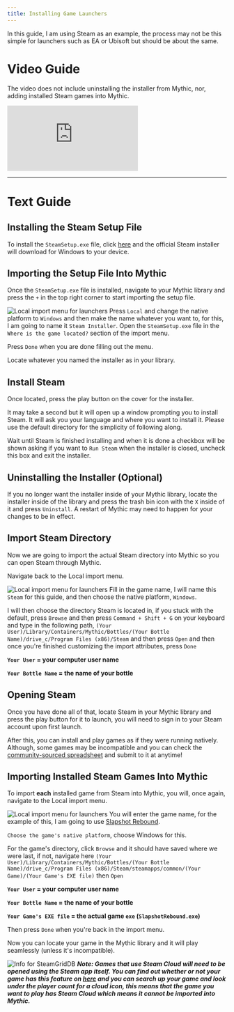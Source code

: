 ```yaml
---
title: Installing Game Launchers
---
```



In this guide, I am using Steam as an example, the process may not be this simple for launchers such as EA or Ubisoft but should be about the same.

# Video Guide

The video does not include uninstalling the installer from Mythic, nor, adding installed Steam games into Mythic.

<div
  style={{
    position: "relative",
    paddingBottom: "56.25%",
    height: "0",
    overflow: "hidden",
    maxWidth: "100%",
    height: "auto",
  }}
>
  <iframe
    style={{
      position: "absolute",
      top: "0",
      left: "0",
      width: "100%",
      height: "100%",
    }}
    src="https://www.youtube.com/embed/XdX315djRps"
    title="How to Import Steam into Mythic"
    frameborder="0"
    allow="accelerometer; autoplay; clipboard-write; encrypted-media; gyroscope; picture-in-picture; web-share"
    referrerpolicy="strict-origin-when-cross-origin"
    allowfullscreen
  ></iframe>
</div>

---

# Text Guide

## Installing the Steam Setup File

To install the `SteamSetup.exe` file, click [here](https://cdn.akamai.steamstatic.com/client/installer/SteamSetup.exe) and the official Steam installer will download for Windows to your device.

## Importing the Setup File Into Mythic

Once the `SteamSetup.exe` file is installed, navigate to your Mythic library and press the `+` in the top right corner to start importing the setup file.

<Image
  alt="Local import menu for launchers"
  src="/mlocalimport.png"
  width={750}
  height={750}
/>
Press `Local` and change the native platform to `Windows` and then make the name
whatever you want to, for this, I am going to name it `Steam Installer`. Open the
`SteamSetup.exe` file in the `Where is the game located?` section of the import menu.

Press `Done` when you are done filling out the menu.

Locate whatever you named the installer as in your library.

## Install Steam

Once located, press the play button on the cover for the installer.

It may take a second but it will open up a window prompting you to install Steam. It will ask you your language and where you want to install it. Please use the default directory for the simplicity of following along.

Wait until Steam is finished installing and when it is done a checkbox will be shown asking if you want to `Run Steam` when the installer is closed, uncheck this box and exit the installer.

## Uninstalling the Installer (Optional)

If you no longer want the installer inside of your Mythic library, locate the installer inside of the library and press the trash bin icon with the `X` inside of it and press `Uninstall`. A restart of Mythic may need to happen for your changes to be in effect.

## Import Steam Directory

Now we are going to import the actual Steam directory into Mythic so you can open Steam through Mythic.

Navigate back to the Local import menu.

<Image
  alt="Local import menu for launchers"
  src="/mlocalimport.png"
  width={750}
  height={750}
/>
Fill in the game name, I will name this `Steam` for this guide, and then choose the
native platform, `Windows`.

I will then choose the directory Steam is located in, if you stuck with the default, press `Browse` and then press `Command + Shift + G` on your keyboard and type in the following path, `(Your User)/Library/Containers/Mythic/Bottles/(Your Bottle Name)/drive_c/Program Files (x86)/Steam` and then press `Open` and then once you're finished customizing the import attributes, press `Done`

**`Your User` = your computer user name**

**`Your Bottle Name` = the name of your bottle**

## Opening Steam

Once you have done all of that, locate Steam in your Mythic library and press the play button for it to launch, you will need to sign in to your Steam account upon first launch.

After this, you can install and play games as if they were running natively. Although, some games may be incompatible and you can check the [community-sourced spreadsheet](https://docs.google.com/spreadsheets/d/1W_1UexC1VOcbP2CHhoZBR5-8koH-ZPxJBDWntwH-tsc/edit#gid=0) and submit to it at anytime!

## Importing Installed Steam Games Into Mythic

To import **each** installed game from Steam into Mythic, you will, once again, navigate to the Local import menu.

<Image
  alt="Local import menu for launchers"
  src="/mlocalimport.png"
  width={750}
  height={750}
/>
You will enter the game name, for the example of this, I am going to use [Slapshot
Rebound](https://store.steampowered.com/app/1173370/Slapshot_Rebound/).

`Choose the game's native platform`, choose Windows for this.

For the game's directory, click `Browse` and it should have saved where we were last, if not, navigate here `(Your User)/Library/Containers/Mythic/Bottles/(Your Bottle Name)/drive_c/Program Files (x86)/Steam/steamapps/common/(Your Game)/(Your Game's EXE file)` then `Open`

**`Your User` = your computer user name**

**`Your Bottle Name` = the name of your bottle**

**`Your Game's EXE file` = the actual game `exe` (`SlapshotRebound.exe`)**

Then press `Done` when you're back in the import menu.

Now you can locate your game in the Mythic library and it will play seamlessly (unless it's incompatible).

<Image
  alt="Info for SteamGridDB"
  src="/steamdbgridinfo.png"
  width={750}
  height={750}
/>
***Note: Games that use Steam Cloud will need to be opened using the Steam app itself.
You can find out whether or not your game has this feature on [here](https://steamdb.info)
and you can search up your game and look under the player count for a cloud icon,
this means that the game you want to play has Steam Cloud which means it cannot be
imported into Mythic.***

